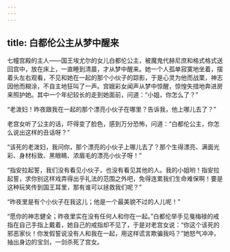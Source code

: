 ```yaml
---
---
---
```

title: 白都伦公主从梦中醒来
---




七幢宫殿的主人——国王埃尤尔的女儿白都伦公主，被魔鬼代赫尼庶和格式格式送回宫中，放在床上，一直睡到清晨，才从梦中醒来。她一个人孤单寂寞地坐着，摆着头左右观看，不见和她在一起的那个小伙子的踪影，于是心灵为他而战栗，神志因他而糊涂，不自主地狂叫了一声。宫娥彩女闻声从梦中惊醒，惊惶失措地奔进房来照护她。其中一个年纪较长的走到她面前，问道：“小姐，你怎么了？”

“老泼妇！昨夜跟我在一起的那个漂亮小伙子在哪里？告诉我，他上哪儿去了？”

老宫女听了公主的话，吓得变了脸色，感到万分恐怖，问道：“白都伦公主，你怎么说出这样的丑话呀？”

“该死的老泼妇，我问你，那个漂亮的小伙子上哪儿去了？那个生得漂亮、满面光彩、身材标致、黑眼睛、浓眉毛的漂亮小伙子呀！”

“指安拉起誓，我们没有看见小伙子，也没有看见其他的人。我的小姐哟！指安拉起誓，求你别这样戏弄得出乎礼法的范围之外吧，免得连累我们生命难保啊！要是这种玩笑传到国王耳里，那有谁可以拯救我们呢？”

“昨夜里是有个小伙子在我这儿；他是一个最美貌不过的人儿呢！”

“愿你的神志健全；昨夜里实在没有任何人和你在一起。”白都伦举手见戛梅禄的戒指在自己手指上戴着，她自己的戒指却不见了，于是对老宫女说：“你这个该死的邪恶家伙！你发假誓说没有人和我在一起，用这样谎言欺骗我吗？”她怒气冲冲，抽出身边的宝剑，一剑杀死了宫女。